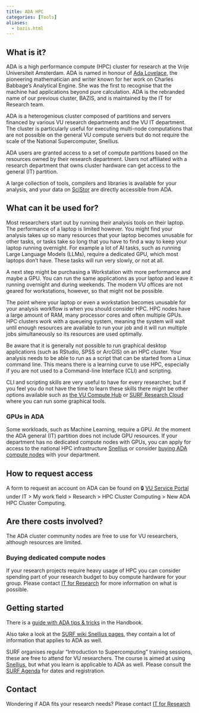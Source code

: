 ```yaml
---
title: ADA HPC
categories: [Tools]
aliases:
  - bazis.html
---
```


## What is it?

ADA is a high performance compute (HPC) cluster for research at the Vrije Universiteit Amsterdam. ADA is named in honour of [Ada Lovelace](https://en.wikipedia.org/wiki/Ada_Lovelace), the pioneering mathematician and writer known for her work on Charles Babbage's Analytical Engine. She was the first to recognise that the machine had applications beyond pure calculation. ADA is the rebranded name of our previous cluster, BAZIS, and is maintained by the IT for Research team.

ADA is a heterogenious cluster composed of partitions and servers financed by various VU research departments and the VU IT department. The cluster is particularly useful for executing multi-node computations that are not possible on the general VU compute servers but do not require the scale of the National Supercomputer, Snellius.

ADA users are granted access to a set of compute partitions based on the resources owned by their research department. Users not affiliated with a research department that owns cluster hardware can get access to the general (IT) partition.

A large collection of tools, compilers and libraries is available for your analysis, and your data on [SciStor](./SciStor.qmd) are directly accessible from ADA.

## What can it be used for?

Most researchers start out by running their analysis tools on their laptop. The performance of a laptop is limited however. You might find your analysis takes up so many resources that your laptop becomes unusable for other tasks, or tasks take so long that you have to find a way to keep your laptop running overnight. For example a lot of AI tasks, such as running Large Language Models (LLMs), require a dedicated GPU, which most laptops don't have. These tasks will run very slowly, or not at all.

A next step might be purchasing a Workstation with more performance and maybe a GPU. You can run the same applications as your laptop and leave it running overnight and during weekends. The modern VU offices are not geared for workstations, however, so that might not be possible.

The point where your laptop or even a workstation becomes unusable for your analysis workflow is when you should consider HPC. HPC nodes have a large amount of RAM, many processor cores and often multiple GPUs. HPC clusters work with a queueing system, meaning the system will wait until enough resources are available to run your job and it will run multiple jobs simultaneously so its resources are used optimally.

Be aware that it is generally not possible to run graphical desktop applications (such as RStudio, SPSS or ArcGIS) on an HPC cluster. Your analysis needs to be able to run as a script that can be started from a Linux command line. This means there is a learning curve to use HPC, especially if you are not used to a Command-line Interface (CLI) and scripting.

CLI and scripting skills are very useful to have for every researcher, but  if you feel you do not have the time to learn these skills there might be other options available such as [the VU Compute Hub](https://hub.compute.vu.nl) or [SURF Research Cloud](./researchcloud.qmd) where you can run some graphical tools.

### GPUs in ADA
Some workloads, such as Machine Learning, require a GPU. At the moment the ADA general (IT) partition does not include GPU resources. If your department has no dedicated compute nodes with GPUs, you can apply for access to the national HPC infrastructure [Snellius](./snellius.qmd) or consider [buying ADA compute nodes](#buying-dedicated-compute-nodes) with your department. 

## How to request access

A form to request an account on ADA can be found on 🔒 [VU Service Portal](https://services.vu.nl/esc) under IT > My work field > Research > HPC Cluster Computing > New ADA HPC Cluster Computing.

## Are there costs involved?

The ADA cluster community nodes are free to use for VU researchers, although resources are limited. 

### Buying dedicated compute nodes

If your research projects require heavy usage of HPC you can consider spending part of your research budget to buy compute hardware for your group. Please contact [IT for Research](mailto:itvo.it@vu.nl) for more information on what is possible.

## Getting started

There is a [guide with ADA tips & tricks](../guides/ADA-tips-and-tricks.qmd) in the Handbook.

Also take a look at the [SURF wiki Snellius pages](https://servicedesk.surf.nl/wiki/display/WIKI/Snellius), they contain a lot of information that applies to ADA as well.

SURF organises regular "Introduction to Supercomputing" training sessions, these are free to attend for VU researchers. The course is aimed at using [Snellius](./snellius.qmd), but what you learn is applicable to ADA as well. Please consult the [SURF Agenda](https://www.surf.nl/en/agenda) for dates and registration.

## Contact
Wondering if ADA fits your research needs? Please contact [IT for Research](mailto:itvo.it@vu.nl)
